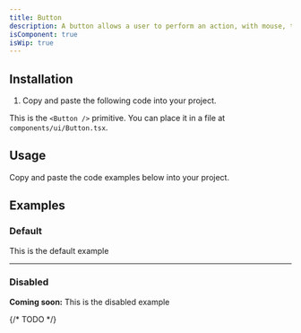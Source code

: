 ```yaml
---
title: Button
description: A button allows a user to perform an action, with mouse, touch, and keyboard interactions.
isComponent: true
isWip: true
---
```


## Installation

1. Copy and paste the following code into your project.

This is the `<Button />` primitive. You can place it in a file at `components/ui/Button.tsx`.

## Usage

Copy and paste the code examples below into your project.

<ComponentSource src="../../packages/ui/src/Button.tsx" />

## Examples

### Default

This is the default example

<ComponentExample name="Button" story="default" />

---

### Disabled

**Coming soon:** This is the disabled example

{/* TODO */}
